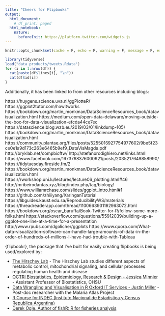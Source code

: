 ```yaml
---
title: "Cheers for Flipbooks"
output:
  html_document:
    # df_print: paged
  html_notebook:
    nature:
      beforeInit: https://platform.twitter.com/widgets.js
---
```





```r
knitr::opts_chunk$set(cache = F, echo = F, warning = F, message = F, error = F)
```



```r
library(tidyverse)
load("data_products/tweets.Rdata")
for (i in 1:nrow(df)) {
  cat(paste(df$lines[i], "\n"))
  cat(df$id[i])
}
```




Additionally, it has been linked to from other resources including blogs:

https://huygens.science.uva.nl/ggPlotteR/
https://ggplot2tutor.com/howitworks
https://bookdown.org/martin_monkman/DataScienceResources_book/datavisualization.html
https://medium.com/open-data-delaware/moving-outside-the-box-for-data-visualization-efcda44ce7ec
https://datascience.blog.wzb.eu/2019/03/01/linkdump-105/
https://bookdown.org/martin_monkman/DataScienceResources_book/datavisualization.html
https://community.plantae.org/files/posts/5255016927754977602/9be5f23ce0e1a9d173c263e6465b9ef9_DataVisMagda.pdf
http://bryklab.net/compbioftw/
http://stefanorodighiero.net/links.html
https://www.facebook.com/1673798376000921/posts/2035217649858990/
https://tidytuesday.fireside.fm/2
https://bookdown.org/martin_monkman/DataScienceResources_book/datavisualization.html
https://rworkshop.uni.lu/lectures/lecture06_plotting.html#46
http://mribeirodantas.xyz/blog/index.php/tag/biology/
https://www.williamrchase.com/slides/ggplot_intro.html#1
https://github.com/zhiiiyang/XaringanTutorial
https://libguides.kaust.edu.sa/ReproducibilityWS/materials
https://threadreaderapp.com/thread/1100663931192963072.html
https://bookdown.org/oscar_baruffa/Book-Twitter-for-R/follow-some-more-folks.html
https://stackoverflow.com/questions/55912039/building-up-a-ggplot-one-line-at-a-time-for-a-presentation
http://www.rpubs.com/dgolicher/ggplots
https://www.quora.com/What-data-visualization-software-can-handle-large-amounts-of-data-in-the-order-of-hundreds-of-millions-I-have-had-trouble-with-Tableau


{flipbookr}, the package that I've built for easily creating flipbooks is being used/explored by:

- [The Hirschey Lab](https://github.com/matthewhirschey/tidybiology-meetup/blob/7d0a51fb65e25615ad65dae49a92980a5b382096/2020_02/code/prism_plot_flipbook.Rmd) - The Hirschey Lab studies different aspects of metabolic control, mitochondrial signaling, and cellular processes regulating human health and disease
- [OCTRI Biostatistics, Epidemiology, Research & Design - Jessica Minnier](https://jminnier-berd-r-courses.netlify.com/04-ggplot/04_ggplot_slides.html#1) - Assistant Professor of Biostatistics, OHSU
- [Data Wrangling and Visualisation in R Oxford IT Services - Justin Miller](https://justinmillar.github.io/ox-stats-r-workshop/#1) - Post-doc researcher with the Malaria Atlas Project
- [R Course for INDEC (Instituto Nacional de Estadistica y Census Republica Argentina)](https://github.com/pablotis/Curso_R_INDEC/blob/a6dd8eadff200ceaac13e8f8d548aed8c257f243/Clase%204/Clase_4_Presentacion.Rmd)
- [Derek Ogle, Author of fishR: R for fisheries analysis](https://github.com/EvaMaeRey/flipbookr/issues/17)

<!-- "First, thank you very much for flipbookr. It looks to be a wonderful tool!!" - Professor at Northland College, Author of Introductory Fisheries Analyses with R, Maintainer of fishR -->
